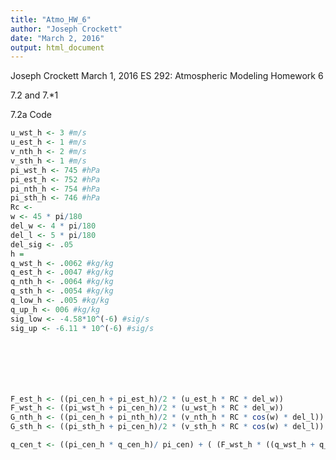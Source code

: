 ```yaml
---
title: "Atmo_HW_6"
author: "Joseph Crockett"
date: "March 2, 2016"
output: html_document
---
```

Joseph Crockett
March 1, 2016
ES 292: Atmospheric Modeling
Homework 6

7.2 and 7.*1

7.2a Code
```r
u_wst_h <- 3 #m/s
u_est_h <- 1 #m/s
v_nth_h <- 2 #m/s
v_sth_h <- 1 #m/s
pi_wst_h <- 745 #hPa
pi_est_h <- 752 #hPa
pi_nth_h <- 754 #hPa
pi_sth_h <- 746 #hPa
Rc <-
w <- 45 * pi/180 
del_w <- 4 * pi/180
del_l <- 5 * pi/180
del_sig <- .05
h = 
q_wst_h <- .0062 #kg/kg
q_est_h <- .0047 #kg/kg
q_nth_h <- .0064 #kg/kg
q_sth_h <- .0054 #kg/kg
q_low_h <- .005 #kg/kg
q_up_h <- 006 #kg/kg
sig_low <- -4.58*10^(-6) #sig/s
sig_up <- -6.11 * 10^(-6) #sig/s







F_est_h <- ((pi_cen_h + pi_est_h)/2 * (u_est_h * RC * del_w))
F_wst_h <- ((pi_wst_h + pi_cen_h)/2 * (u_wst_h * RC * del_w))
G_nth_h <- ((pi_cen_h + pi_nth_h)/2 * (v_nth_h * RC * cos(w) * del_l))
G_sth_h <- ((pi_sth_h + pi_cen_h)/2 * (v_sth_h * RC * cos(w) * del_l))

q_cen_t <- ((pi_cen_h * q_cen_h)/ pi_cen) + ( (F_wst_h * ((q_wst_h + q_cen_h) / 2 ) ) - (F_est_h * ((q_cen_h + q_est_h) / 2 ) ) + ( (G_nth_h * ((q_nth_h + q_cen_h) / 2 ) ) - (G_sth_h * ((q_cen_h + q_sth_h) / 2)) )) + (pi_cen * Rc^2 * cos(w) * del_l * del_w * (((sig_low * q_low_h) - (sig_up * q_up_h))/del_sig))

```